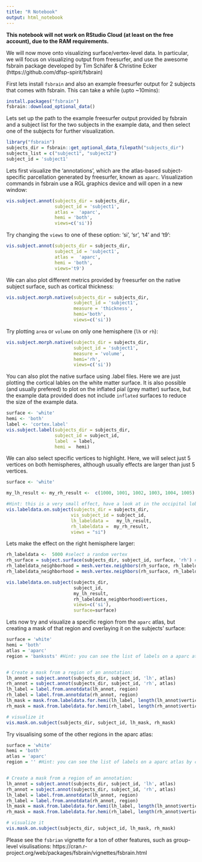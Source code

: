 ```yaml
---
title: "R Notebook"
output: html_notebook
---
```


**This notebook will not work on RStudio Cloud (at least on the free account), due to the RAM requirements. **

We will now move onto visualizing surface/vertex-level data. In particular, we will focus on visualizing output from freesurfer, and use the awesome fsbrain package developed by Tim Schäfer & Christine Ecker (https://github.com/dfsp-spirit/fsbrain)

First lets install `fsbrain` and also an example freesurfer output for 2 subjects that comes with fsbrain. This can take a while (upto ~10mins):

```r
install.packages("fsbrain")
fsbrain::download_optional_data()
```

Lets set up the path to the example freesurfer output provided by fsbrain and a subject list for the two subjects in the example data, and then select one of the subjects for further visualization. 

```r
library("fsbrain")
subjects_dir = fsbrain::get_optional_data_filepath("subjects_dir")
subjects_list = c("subject1", "subject2")
subject_id = 'subject1' 
```


Lets first visualize the 'annotations', which are the atlas-based subject-specific parcellation generated by freesurfer, known as `aparc`. Visualization commands in fsbrain use a RGL graphics device and will open in a new window: 

```r
vis.subject.annot(subjects_dir = subjects_dir, 
                  subject_id = 'subject1',
                  atlas =  'aparc',
                  hemi = 'both',
                  views=c('si'))

```


Try changing the `views` to one of these option: 'si', 'sr', 't4' and 't9':
```r
vis.subject.annot(subjects_dir = subjects_dir, 
                  subject_id = 'subject1',
                  atlas =  'aparc',
                  hemi = 'both',
                  views='t9')

```

We can also plot different metrics provided by freesurfer on the native subject surface, such as cortical thickness:
```r
vis.subject.morph.native(subjects_dir = subjects_dir, 
                         subject_id = 'subject1', 
                         measure = 'thickness', 
                         hemi='both', 
                         views=c('si'))

```
Try plotting `area` or `volume` on only one hemisphere (`lh` or `rh`):
```r
vis.subject.morph.native(subjects_dir = subjects_dir, 
                         subject_id = 'subject1', 
                         measure = 'volume', 
                         hemi='rh', 
                         views=c('si'))

```

You can also plot the native surface using .label files. Here we are just plotting the cortical lables on the white matter surface. It is also possible (and usually prefered) to plot on the inflated pial (grey matter) surface, but the example data provided does not include `inflated` surfaces to reduce the size of the example data.
```r
surface <- 'white'
hemi <- 'both'
label <- 'cortex.label'
vis.subject.label(subjects_dir = subjects_dir, 
                  subject_id = subject_id,
                  label  = label,
                  hemi =  hemi)
```

We can also select specific vertices to highlight. Here, we will select just 5 vertices on both hemispheres, although usually effects are larger than just 5 vertices.

```r
surface <- 'white'

my_lh_result <- my_rh_result <-  c(1000, 1001, 1002, 1003, 1004, 1005) #select 5 verticies 

#Hint: this is a very small effect, have a look at in the occipital lobe to see if you can find it!
vis.labeldata.on.subject(subjects_dir = subjects_dir, 
                        vis_subject_id = subject_id, 
                        lh_labeldata =   my_lh_result, 
                        rh_labeldata =  my_rh_result, 
                        views = "si")


```

Lets make the effect on the right hemisphere larger:
```r

rh_labeldata <-  5000 #select a random vertex
rh_surface = subject.surface(subjects_dir, subject_id, surface, 'rh') # delcare the th surface
rh_labeldata_neighborhood = mesh.vertex.neighbors(rh_surface, rh_labeldata);   # extend neighborhood for better visibility
rh_labeldata_neighborhood = mesh.vertex.neighbors(rh_surface, rh_labeldata_neighborhood$vertices)   # extend neighborhood again

vis.labeldata.on.subject(subjects_dir, 
                         subject_id, 
                         my_lh_result, 
                         rh_labeldata_neighborhood$vertices, 
                         views=c('si'), 
                         surface=surface)
```


Lets now try and visualize a specific region from the `aparc` atlas, but creating a mask of that region and overlaying it on the subjects' surface:

```r
surface = 'white'
hemi = 'both'
atlas = 'aparc'
region = 'bankssts' #Hint: you can see the list of labels on a aparc atlas by calling lh_annot$colortable$struct_names


# Create a mask from a region of an annotation:
lh_annot = subject.annot(subjects_dir, subject_id, 'lh', atlas)
rh_annot = subject.annot(subjects_dir, subject_id, 'rh', atlas)
lh_label = label.from.annotdata(lh_annot, region)
rh_label = label.from.annotdata(rh_annot, region)
lh_mask = mask.from.labeldata.for.hemi(lh_label, length(lh_annot$vertices))
rh_mask = mask.from.labeldata.for.hemi(rh_label, length(rh_annot$vertices))

# visualize it
vis.mask.on.subject(subjects_dir, subject_id, lh_mask, rh_mask)
```

Try visualising some of the other regions in the aparc atlas:

```r
surface = 'white'
hemi = 'both'
atlas = 'aparc'
region = '' #Hint: you can see the list of labels on a aparc atlas by calling lh_annot$colortable$struct_names


# Create a mask from a region of an annotation:
lh_annot = subject.annot(subjects_dir, subject_id, 'lh', atlas)
rh_annot = subject.annot(subjects_dir, subject_id, 'rh', atlas)
lh_label = label.from.annotdata(lh_annot, region)
rh_label = label.from.annotdata(rh_annot, region)
lh_mask = mask.from.labeldata.for.hemi(lh_label, length(lh_annot$vertices))
rh_mask = mask.from.labeldata.for.hemi(rh_label, length(rh_annot$vertices))

# visualize it
vis.mask.on.subject(subjects_dir, subject_id, lh_mask, rh_mask)
```


Please see the `fsbrian` vignette for a ton of other features, such as group-level visulisations: https://cran.r-project.org/web/packages/fsbrain/vignettes/fsbrain.html



